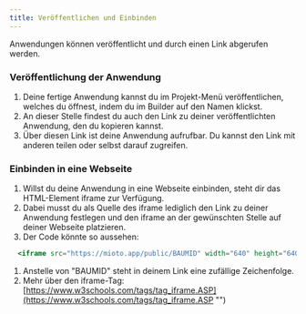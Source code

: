```yaml
---
title: Veröffentlichen und Einbinden
---
```


Anwendungen können veröffentlicht und durch einen Link abgerufen werden.

### Veröffentlichung der Anwendung

1. Deine fertige Anwendung kannst du im Projekt-Menü veröffentlichen, welches du öffnest, indem du im Builder auf den Namen klickst.
2. An dieser Stelle findest du auch den Link zu deiner veröffentlichten Anwendung, den du kopieren kannst.
3. Über diesen Link ist deine Anwendung aufrufbar. Du kannst den Link mit anderen teilen oder selbst darauf zugreifen.

### Einbinden in eine Webseite

1. Willst du deine Anwendung in eine Webseite einbinden, steht dir das HTML-Element iframe zur Verfügung.
2. Dabei musst du als Quelle des iframe lediglich den Link zu deiner Anwendung festlegen und den iframe an der gewünschten Stelle auf deiner Webseite platzieren.
3. Der Code könnte so aussehen:

```jsx
  <iframe src="https://mioto.app/public/BAUMID" width="640" height="640" style="border:none;"></iframe>
```

1. Anstelle von "BAUMID" steht in deinem Link eine zufällige Zeichenfolge.
2. Mehr über den iframe-Tag: [https://www.w3schools.com/tags/tag_iframe.ASP](https://www.w3schools.com/tags/tag_iframe.ASP "")
